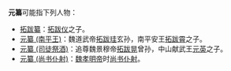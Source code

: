 '''元纂'''可能指下列人物：
*[[拓跋纂|拓跋纂]]：[[拓跋仪|拓跋仪]]之子。
*[[元纂_(南平王)|元纂 (南平王)]]：魏道武帝[[拓跋珪|拓跋珪]]玄孙，南平安王[[拓跋霄|拓跋霄]]之子。
*[[元纂_(司徒祭酒)|元纂 (司徒祭酒)]]：追尊魏景穆帝[[拓跋晃|拓跋晃]]曾孙，中山献武王[[元英|元英]]之子。
*[[元纂_(尚书仆射)|元纂 (尚书仆射)]]：[[魏孝明帝|魏孝明帝]]时[[尚书仆射|尚书仆射]]。

{{消歧义|cat=二字元姓人名消歧义}}